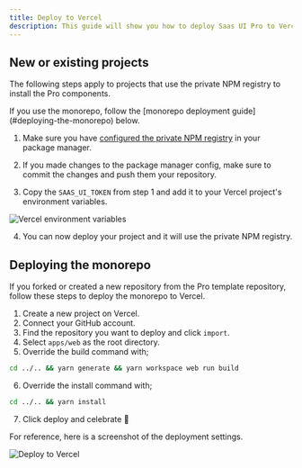 ```yaml
---
title: Deploy to Vercel
description: This guide will show you how to deploy Saas UI Pro to Vercel
---
```


## New or existing projects

The following steps apply to projects that use the private NPM registry to install the Pro components.

<Info>
  If you use the monorepo, follow the [monorepo deployment
  guide](#deploying-the-monorepo) below.
</Info>

1. Make sure you have [configured the private NPM registry](/docs/pro/installation/npm) in your package manager.

2. If you made changes to the package manager config, make sure to commit the changes and push them your repository.

3. Copy the `SAAS_UI_TOKEN` from step 1 and add it to your Vercel project's environment variables.

<Image
  src="/img/docs/vercel-environment-variables.png"
  alt="Vercel environment variables"
/>

4. You can now deploy your project and it will use the private NPM registry.

## Deploying the monorepo

If you forked or created a new repository from the Pro template repository,
follow these steps to deploy the monorepo to Vercel.

1. Create a new project on Vercel.
2. Connect your GitHub account.
3. Find the repository you want to deploy and click `import`.
4. Select `apps/web` as the root directory.
5. Override the build command with;

```bash
cd ../.. && yarn generate && yarn workspace web run build
```

6. Override the install command with;

```bash
cd ../.. && yarn install
```

7. Click deploy and celebrate 🎉

For reference, here is a screenshot of the deployment settings.

<Image src="/img/docs/deploy-to-vercel.png" alt="Deploy to Vercel" />
